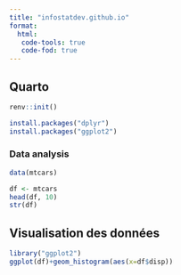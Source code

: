 ```yaml
---
title: "infostatdev.github.io"
format:
  html:
   code-tools: true
   code-fod: true
---
```


## Quarto

```r
renv::init()
```



```r
install.packages("dplyr")
install.packages("ggplot2")
```

### Data analysis
```r
data(mtcars)
```


```r
df <- mtcars
head(df, 10)
str(df)
```

## Visualisation des données 

```r
library("ggplot2")
ggplot(df)+geom_histogram(aes(x=df$disp))
```
